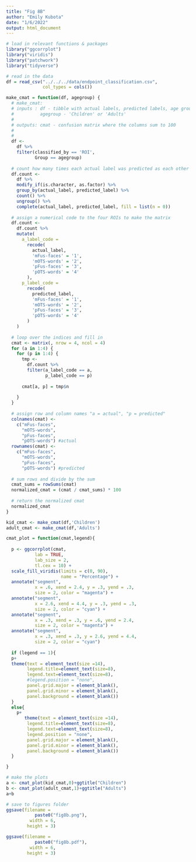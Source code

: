 ```yaml
---
title: "Fig 8B"
author: "Emily Kubota"
date: "1/6/2022"
output: html_document
---
```



```r
# load in relevant functions & packages 
library("ggcorrplot")
library("viridis")
library("patchwork")
library("tidyverse")
```


```r
# read in the data 
df = read_csv("../../../data/endpoint_classification.csv",
              col_types = cols())

```

```r
make_cmat = function(df, agegroup) {
  # make_cmat: 
  # inputs : df - tibble with actual labels, predicted labels, age group 
  #          agegroup - 'Children' or 'Adults'
  # 
  # outputs: cmat - confusion matrix where the columns sum to 100 
  #
  # 
  df <-
    df %>%
    filter(classified_by == 'ROI',
           Group == agegroup)
  
  # count how many times each actual label was predicted as each other label
  df.count <-
    df %>%
    modify_if(is.character, as.factor) %>%
    group_by(actual_label, predicted_label) %>%
    count() %>%
    ungroup() %>%
    complete(actual_label, predicted_label, fill = list(n = 0))
  
  # assign a numerical code to the four ROIs to make the matrix
  df.count <-
    df.count %>%
    mutate(
      a_label_code =
        recode(
          actual_label,
          'mFus-faces' = '1',
          'mOTS-words' = '2',
          'pFus-faces' = '3',
          'pOTS-words' = '4'
        ),
      p_label_code =
        recode(
          predicted_label,
          'mFus-faces' = '1',
          'mOTS-words' = '2',
          'pFus-faces' = '3',
          'pOTS-words' = '4'
        )
    )
  
  # loop over the indices and fill in
  cmat <- matrix(, nrow = 4, ncol = 4)
  for (a in 1:4) {
    for (p in 1:4) {
      tmp <-
        df.count %>%
        filter(a_label_code == a,
               p_label_code == p)
      
      cmat[a, p] = tmp$n
      
    }
  }
  
  # assign row and column names "a = actual", "p = predicted"
  colnames(cmat) <-
    c("mFus-faces",
      "mOTS-words",
      "pFus-faces",
      "pOTS-words") #actual
  rownames(cmat) <-
    c("mFus-faces",
      "mOTS-words",
      "pFus-faces",
      "pOTS-words") #predicted
  
  # sum rows and divide by the sum
  cmat_sums = rowSums(cmat)
  normalized_cmat = (cmat / cmat_sums) * 100
  
  # return the normalized cmat
  normalized_cmat
}
```

```r
kid_cmat <- make_cmat(df,'Children')
adult_cmat <- make_cmat(df,'Adults')
```

```r
cmat_plot = function(cmat,legend){
  
  p <- ggcorrplot(cmat,
           lab = TRUE,
           lab_size = 2,
           tl.cex = 10) +
  scale_fill_viridis(limits = c(0, 90),
                     name = "Percentage") +
  annotate("segment",
           x = .6, xend = 2.4, y = .3, yend = .3,
           size = 2, color = "magenta") +
  annotate("segment",
           x = 2.6, xend = 4.4, y = .3, yend = .3,
           size = 2, color = "cyan") +
  annotate("segment",
           x = .3, xend = .3, y = .6, yend = 2.4,
           size = 2, color = "magenta") +
  annotate("segment",
           x = .3, xend = .3, y = 2.6, yend = 4.4,
           size = 2, color = "cyan")
  
  if (legend == 1){
  p+
  theme(text = element_text(size =14),
        legend.title=element_text(size=8),
        legend.text=element_text(size=8),
        #legend.position = "none",
        panel.grid.major = element_blank(),
        panel.grid.minor = element_blank(),
        panel.background = element_blank())
  }
  else{
    p+ 
       theme(text = element_text(size =14),
        legend.title=element_text(size=8),
        legend.text=element_text(size=8),
        legend.position = "none",
        panel.grid.major = element_blank(),
        panel.grid.minor = element_blank(),
        panel.background = element_blank())
  }

}
```


```r
# make the plots
a <- cmat_plot(kid_cmat,0)+ggtitle("Children")
b <- cmat_plot(adult_cmat,1)+ggtitle("Adults")
a+b
```

```r
# save to figures folder
ggsave(filename = 
           paste0("fig8b.png"),
         width = 6,
        height = 3)

ggsave(filename = 
           paste0("fig8b.pdf"),
         width = 6,
        height = 3)
```